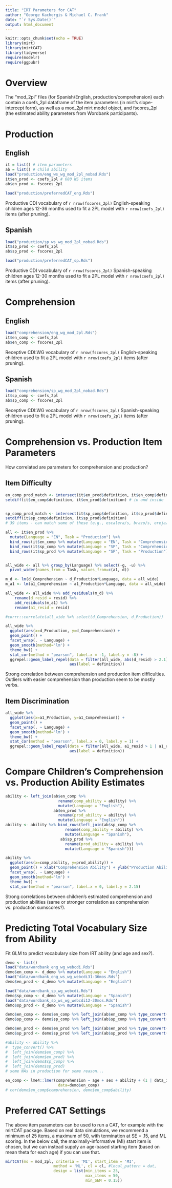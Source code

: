 ```yaml
---
title: "IRT Parameters for CAT"
author: "George Kachergis & Michael C. Frank"
date: "`r Sys.Date()`"
output: html_document
---
```


```r
knitr::opts_chunk$set(echo = TRUE)
library(mirt)
library(mirtCAT)
library(tidyverse)
require(modelr)
require(ggpubr)
```

# Overview

The "mod_2pl" files (for Spanish/English, production/comprehension) each contain a coefs_2pl dataframe of the item parameters (in mirt's slope-intercept form), as well as a mod_2pl mirt model object, and fscores_2pl (the estimated ability parameters from Wordbank participants). 

# Production

## English

```r
it = list() # item parameters
ab = list() # child ability
load("production/eng_ws_wg_mod_2pl_nobad.Rds")
it$en_prod <- coefs_2pl # 680 WS items
ab$en_prod <- fscores_2pl

load("production/preferredCAT_eng.Rds")
```

Productive CDI vocabulary of `r nrow(fscores_2pl)` English-speaking children ages 12-36 months used to fit a 2PL model with `r nrow(coefs_2pl)` items (after pruning).

## Spanish

```r
load("production/sp_ws_wg_mod_2pl_nobad.Rds")
it$sp_prod <- coefs_2pl
ab$sp_prod <- fscores_2pl

load("production/preferredCAT_sp.Rds")
```

Productive CDI vocabulary of `r nrow(fscores_2pl)` Spanish-speaking children ages 12-30 months used to fit a 2PL model with `r nrow(coefs_2pl)` items (after pruning).


# Comprehension

## English

```r
load("comprehension/eng_wg_mod_2pl.Rds")
it$en_comp <- coefs_2pl
ab$en_comp <- fscores_2pl
```

Receptive CDI:WG vocabulary of `r nrow(fscores_2pl)` English-speaking children used to fit a 2PL model with `r nrow(coefs_2pl)` items (after pruning).


## Spanish

```r
load("comprehension/sp_wg_mod_2pl_nobad.Rds")
it$sp_comp <- coefs_2pl
ab$sp_comp <- fscores_2pl
```

Receptive CDI:WG vocabulary of `r nrow(fscores_2pl)` Spanish-speaking children used to fit a 2PL model with `r nrow(coefs_2pl)` items (after pruning).


# Comprehension vs. Production Item Parameters

How correlated are parameters for comprehension and production?

## Item Difficulty

```r

en_comp_prod_match <- intersect(it$en_prod$definition, it$en_comp$definition) # 394
setdiff(it$en_comp$definition, it$en_prod$definition) # in and inside


sp_comp_prod_match <- intersect(it$sp_comp$definition, it$sp_prod$definition) # 389
setdiff(it$sp_comp$definition, it$sp_prod$definition) 
# 39 items - can match some of these (e.g., escalera/s, brazo/s, oreja/s...)

all <- it$en_prod %>% 
  mutate(Language = "EN", Task = "Production") %>%
  bind_rows(it$en_comp %>% mutate(Language = "EN", Task = "Comprehension")) %>%
  bind_rows(it$sp_comp %>% mutate(Language = "SP", Task = "Comprehension")) %>%
  bind_rows(it$sp_prod %>% mutate(Language = "SP", Task = "Production"))


all_wide <- all %>% group_by(Language) %>% select(-g, -u) %>%
  pivot_wider(names_from = Task, values_from=c(a1, d))

m_d <- lm(d_Comprehension ~ d_Production*Language, data = all_wide)
m_a1 <- lm(a1_Comprehension ~ a1_Production*Language, data = all_wide)

all_wide <- all_wide %>% add_residuals(m_d) %>%
    rename(d_resid = resid) %>% 
    add_residuals(m_a1) %>%
    rename(a1_resid = resid)

#corrr::correlate(all_wide %>% select(d_Comprehension, d_Production))

```

```r
all_wide %>% 
  ggplot(aes(x=d_Production, y=d_Comprehension)) +
  geom_point() +
  facet_wrap(. ~ Language) + 
  geom_smooth(method='lm') +
  theme_bw() + 
  stat_cor(method = "pearson", label.x = -1, label.y = -8) + 
  ggrepel::geom_label_repel(data = filter(all_wide, abs(d_resid) > 2.1), 
                            aes(label = definition))
```

Strong correlation between comprehension and production item difficulties.
Outliers with easier comprehension than production seem to be mostly verbs.


## Item Discrimination

```r
all_wide %>% 
  ggplot(aes(x=a1_Production, y=a1_Comprehension)) +
  geom_point() +
  facet_wrap(. ~ Language) + 
  geom_smooth(method='lm') +
  theme_bw() + 
  stat_cor(method = "pearson", label.x = 0, label.y = 1) +
  ggrepel::geom_label_repel(data = filter(all_wide, a1_resid > 1 | a1_resid < -1), 
                            aes(label = definition))
```

# Compare Children's Comprehension vs. Production Ability Estimates

```r
ability <- left_join(ab$en_comp %>% 
                       rename(comp_ability = ability) %>%
                       mutate(Language = "English"), 
                     ab$en_prod %>% 
                       rename(prod_ability = ability) %>%
                       mutate(Language = "English"))
ability <- ability %>% bind_rows(left_join(ab$sp_comp %>%
                          rename(comp_ability = ability) %>%
                          mutate(Language = "Spanish"),
                        ab$sp_prod %>%
                          rename(prod_ability = ability) %>%
                          mutate(Language = "Spanish")))

ability %>% 
  ggplot(aes(x=comp_ability, y=prod_ability)) +
  geom_point() + xlab("Comprehension Ability") + ylab("Production Ability") +
  facet_wrap(. ~ Language) + 
  geom_smooth(method='lm') +
  theme_bw() + 
  stat_cor(method = "pearson", label.x = 0, label.y = 2.15) 
```

Strong correlations between children's estimated comprehension and production abilities (same or stronger correlation as comprehension vs. production sumscores?).

# Predicting Total Vocabulary Size from Ability

Fit GLM to predict vocabulary size from IRT ability (and age and sex?).

```r
demo <- list()
load("data/wordbank_eng_wg_webcdi.Rds")
demo$en_comp <- d_demo %>% mutate(Language = "English")
load("data/wordbank_eng_ws_wg_webcdi31-36mos.Rds")
demo$en_prod <- d_demo %>% mutate(Language = "English")

load("data/wordbank_sp_wg_webcdi.Rds")
demo$sp_comp <- d_demo %>% mutate(Language = "Spanish")
load("data/wordbank_sp_ws_wg_webcdi12-30mos.Rds")
demo$sp_prod <- d_demo %>% mutate(Language = "Spanish")

demo$en_comp <- demo$en_comp %>% left_join(ab$en_comp %>% type_convert())
demo$sp_comp <- demo$sp_comp %>% left_join(ab$sp_comp %>% type_convert())

demo$en_prod <- demo$en_prod %>% left_join(ab$en_prod %>% type_convert())
demo$sp_prod <- demo$sp_prod %>% left_join(ab$sp_prod %>% type_convert())

#ability <- ability %>% 
#  type_convert() %>%
#  left_join(demo$en_comp) %>%
#  left_join(demo$en_prod) %>%
#  left_join(demo$sp_comp) %>%
#  left_join(demo$sp_prod)
# some NAs in production for some reason...

```


```r
en_comp <- lme4::lmer(comprehension ~ age + sex + ability + (1 | data_id), 
                       data=demo$en_comp)
# cor(demo$en_comp$comprehension, demo$en_comp$ability)
```


# Preferred CAT Settings

The above item parameters can be used to run a CAT, for example with the mirtCAT package. 
Based on real data simulations, we recommend a minimum of 25 items, a maximum of 50, with termination at SE = .15, and ML scoring.
In the below call, the maximally-informative (MI) start item is chosen, but we can instead supply an age-based starting item (based on mean theta for each age) if you can use that.

```r
mirtCAT(mo = mod_2pl, criteria = 'MI', start_item = 'MI', 
                     method = 'ML', cl = cl, #local_pattern = dat, 
                     design = list(min_items = 25,
                                   max_items = 50, 
                                   min_SEM = 0.15))
```

